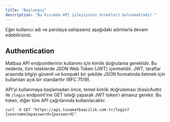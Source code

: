 ```yaml
---
title: "Başlangıç"
description: "Bu kısımda API işleyişinin örnekleri bulunmaktadır."
---
```


<Note>
  Eğer kullanıcı adı ve parolaya sahipseniz aşağıdaki adımlarla devam edebilirsiniz.
</Note>

## Authentication

Matbaa API endpointlerinin kullanımı için kimlik doğrulama gereklidir. Bu nedenle, tüm isteklerde JSON Web Token (JWT) içermelidir. JWT, taraflar arasında bilgiyi güvenli ve kompakt bir şekilde JSON formatında iletmek için kullanılan açık bir standarttır (RFC 7519).

API’yi kullanmaya başlamadan önce, temel kimlik doğrulaması (basicAuth) ile `/login` endpoint’ine GET isteği yaparak JWT token’ı almanız gerekir. Bu token, diğer tüm API çağrılarında kullanılacaktır.

```cURL cURL
curl -X GET "https://api.tunamatbaacilik.com.tr/login?{username}&password={password}"
```